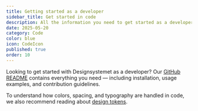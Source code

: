 ```yaml
---
title: Getting started as a developer
sidebar_title: Get started in code
description: All the information you need to get started as a developer.
date: 2025-05-20
category: Code
color: blue
icon: CodeIcon
published: true
order: 10
---
```


Looking to get started with Designsystemet as a developer? Our [GitHub README](https://github.com/digdir/designsystemet#table-of-contents) contains everything you need — including installation, usage examples, and contribution guidelines.

To understand how colors, spacing, and typography are handled in code, we also recommend reading about [design tokens](/en/fundamentals/design-tokens/design-tokens).

